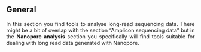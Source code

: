 <div style="text-align: justify">

## General

In this section you find tools to analyse long-read sequencing data. There might be a bit of overlap with the section "Amplicon sequencing data" but in the **Nanopore analysis** section you specifically will find tools suitable for dealing with long read data generated with Nanopore. 